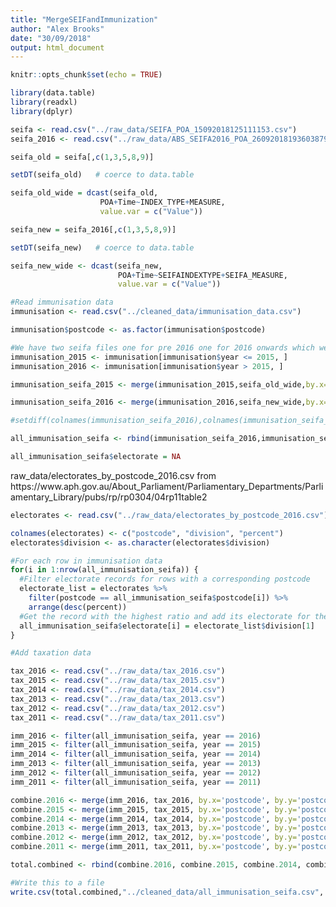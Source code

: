 ```yaml
---
title: "MergeSEIFandImmunization"
author: "Alex Brooks"
date: "30/09/2018"
output: html_document
---
```


```r
knitr::opts_chunk$set(echo = TRUE)

library(data.table)
library(readxl)
library(dplyr)

```

```r
seifa <- read.csv("../raw_data/SEIFA_POA_15092018125111153.csv")
seifa_2016 <- read.csv("../raw_data/ABS_SEIFA2016_POA_26092018193603879.csv")
```

```r

seifa_old = seifa[,c(1,3,5,8,9)]

setDT(seifa_old)   # coerce to data.table

seifa_old_wide = dcast(seifa_old,
                    POA+Time~INDEX_TYPE+MEASURE,
                    value.var = c("Value"))

seifa_new = seifa_2016[,c(1,3,5,8,9)]

setDT(seifa_new)   # coerce to data.table

seifa_new_wide <- dcast(seifa_new,
                        POA+Time~SEIFAINDEXTYPE+SEIFA_MEASURE,
                        value.var = c("Value"))

```

```r
#Read immunisation data
immunisation <- read.csv("../cleaned_data/immunisation_data.csv")

immunisation$postcode <- as.factor(immunisation$postcode)

#We have two seifa files one for pre 2016 one for 2016 onwards which we will have to merge.
immunisation_2015 <- immunisation[immunisation$year <= 2015, ]
immunisation_2016 <- immunisation[immunisation$year > 2015, ]

```

```r

immunisation_seifa_2015 <- merge(immunisation_2015,seifa_old_wide,by.x='postcode',by.y='POA',how='left')

immunisation_seifa_2016 <- merge(immunisation_2016,seifa_new_wide,by.x='postcode',by.y='POA',how='left')

#setdiff(colnames(immunisation_seifa_2016),colnames(immunisation_seifa_2015))

all_immunisation_seifa <- rbind(immunisation_seifa_2016,immunisation_seifa_2015)

all_immunisation_seifa$electorate = NA

```

raw_data/electorates_by_postcode_2016.csv from
https://www.aph.gov.au/About_Parliament/Parliamentary_Departments/Parliamentary_Library/pubs/rp/rp0304/04rp11table2

```r

electorates <- read.csv("../raw_data/electorates_by_postcode_2016.csv")

colnames(electorates) <- c("postcode", "division", "percent")
electorates$division <- as.character(electorates$division)

#For each row in immunisation data
for(i in 1:nrow(all_immunisation_seifa)) {
  #Filter electorate records for rows with a corresponding postcode
  electorate_list = electorates %>%
    filter(postcode == all_immunisation_seifa$postcode[i]) %>%
    arrange(desc(percent))
  #Get the record with the highest ratio and add its electorate for the immunisation_data record
  all_immunisation_seifa$electorate[i] = electorate_list$division[1]
}

```

```r
#Add taxation data

tax_2016 <- read.csv("../raw_data/tax_2016.csv")
tax_2015 <- read.csv("../raw_data/tax_2015.csv")
tax_2014 <- read.csv("../raw_data/tax_2014.csv")
tax_2013 <- read.csv("../raw_data/tax_2013.csv")
tax_2012 <- read.csv("../raw_data/tax_2012.csv")
tax_2011 <- read.csv("../raw_data/tax_2011.csv")

imm_2016 <- filter(all_immunisation_seifa, year == 2016)
imm_2015 <- filter(all_immunisation_seifa, year == 2015)
imm_2014 <- filter(all_immunisation_seifa, year == 2014)
imm_2013 <- filter(all_immunisation_seifa, year == 2013)
imm_2012 <- filter(all_immunisation_seifa, year == 2012)
imm_2011 <- filter(all_immunisation_seifa, year == 2011)

combine.2016 <- merge(imm_2016, tax_2016, by.x='postcode', by.y='postcode', all.x = TRUE)
combine.2015 <- merge(imm_2015, tax_2015, by.x='postcode', by.y='postcode', all.x = TRUE)
combine.2014 <- merge(imm_2014, tax_2014, by.x='postcode', by.y='postcode', all.x = TRUE)
combine.2013 <- merge(imm_2013, tax_2013, by.x='postcode', by.y='postcode', all.x = TRUE)
combine.2012 <- merge(imm_2012, tax_2012, by.x='postcode', by.y='postcode', all.x = TRUE)
combine.2011 <- merge(imm_2011, tax_2011, by.x='postcode', by.y='postcode', all.x = TRUE)

total.combined <- rbind(combine.2016, combine.2015, combine.2014, combine.2013, combine.2012, combine.2011)

#Write this to a file
write.csv(total.combined,"../cleaned_data/all_immunisation_seifa.csv", row.names=FALSE)

```


